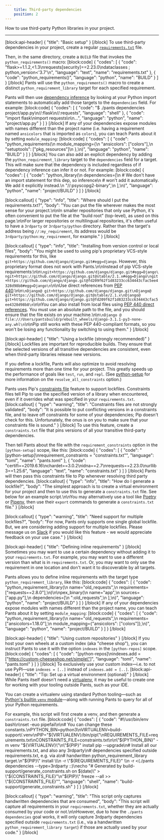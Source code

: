 ```yaml
---
    title: Third-party dependencies
    position: 2
---
```


How to use third-party Python libraries in your project.

---

[block:api-header]
{
  "title": "Basic setup"
}
[/block]
To use third-party dependencies in your project, create a regular  [`requirements.txt`](https://pip.pypa.io/en/stable/user_guide/#requirements-files) file. 

Then,  in the same directory, create a `BUILD` file that invokes the `python_requirements()` macro:
[block:code]
{
  "codes": [
    {
      "code": "flask>=1.1.2,<1.3\nrequests[security]==2.23.0\ndataclasses ; python_version<'3.7'\n",
      "language": "text",
      "name": "requirements.txt"
    },
    {
      "code": "python_requirements()",
      "language": "python",
      "name": "BUILD"
    }
  ]
}
[/block]
Pants will use the `python_requirements()` macro to create a distinct `python_requirement_library` target for each specified requirement.

Pants will then use [dependency inference](doc:targets) by looking at your Python import statements to automatically add those targets to the `dependencies` field. For example:
[block:code]
{
  "codes": [
    {
      "code": "$ ./pants dependencies project/app.py\n//:flask\n//:requests",
      "language": "shell"
    },
    {
      "code": "import flask\nimport requests\n\n...",
      "language": "python",
      "name": "project/app.py"
    }
  ]
}
[/block]
If any of your dependencies expose modules with names different than the project name (i.e. having a requirement named `ansicolors` that is imported as `colors`), you can teach Pants about it by setting `module_mapping`:
[block:code]
{
  "codes": [
    {
      "code": "python_requirements(\n    module_mapping={\n        \"ansicolors\": [\"colors\"],\n        \"setuptools\": [\"pkg_resources\"]\n    },\n)",
      "language": "python",
      "name": "BUILD"
    }
  ]
}
[/block]
You can also add an explicit dependency by adding the `python_requirement_library` target to the `dependencies` field for a target. This will make sure that the dependency is included regardless of if dependency inference can infer it or not. For example:
[block:code]
{
  "codes": [
    {
      "code": "python_library(\n    dependencies=[\n        # We don't have an import statement for this dep, so inference\n        # won't add it automatically. We add it explicitly instead.\n        \"//:psyscopg2-binary\",\n    ],\n)",
      "language": "python",
      "name": "project/BUILD"
    }
  ]
}
[/block]

[block:callout]
{
  "type": "info",
  "title": "Where should I put the requirements.txt?",
  "body": "You can put the file wherever makes the most sense for your project.\n\nIn smaller repositories that only use Python, it's often convenient to put the file at the \"build root\" (top-level), as used on this page.\n\nFor larger repositories or multilingual repositories, it's often useful to have a `3rdparty` or `3rdparty/python` directory. Rather than the target's address being `//:my_requirement`, its address would be `3rdparty/python:my_requirement`, for example."
}
[/block]

[block:callout]
{
  "type": "info",
  "title": "Installing from version control or local files",
  "body": "You might be used to using pip's proprietary VCS-style requirements for this, like `git+https://github.com/django/django.git#egg=django`. However, this proprietary format does not work with Pants.\n\nInstead of pip VCS-style requirements:\n\n```\ngit+https://github.com/django/django.git#egg=Django\ngit+https://github.com/django/django.git@stable/2.1.x#egg=Django\ngit+https://github.com/django/django.git@fd209f62f1d83233cc634443cfac5ee4328d98b8#egg=Django\n```\n\nUse direct references from [PEP 440](https://www.python.org/dev/peps/pep-0440/#direct-references):\n\n```\nDjango@ git+https://github.com/django/django.git\nDjango@ git+https://github.com/django/django.git@stable/2.1.x\nDjango@ git+https://github.com/django/django.git@fd209f62f1d83233cc634443cfac5ee4328d98b8\n```\n\nYou can also install from local files using [PEP 440 direct references](https://www.python.org/dev/peps/pep-0440/#direct-references). You must use an absolute path to the file, and you should ensure that the file exists on your machine.\n\n```\nDjango @ file:///Users/pantsbuild/prebuilt_wheels/django-3.1.1-py3-none-any.whl\n```\n\nPip still works with these PEP 440-compliant formats, so you won't be losing any functionality by switching to using them."
}
[/block]

[block:api-header]
{
  "title": "Using a lockfile (strongly recommended)"
}
[/block]
Lockfiles are important for reproducible builds. They ensure that the selected versions of all transitive dependencies are consistent, even when third-party libraries release new versions.

If you define a lockfile, Pants will also optimize to avoid resolving requirements more than one time for your project. This greatly speeds up the performance of goals like `test`, `run`, and `repl`. (See [python-setup](doc:reference-python-setup) for more information on the `resolve_all_constraints` option.)

Pants uses Pip's [constraints file](https://pip.pypa.io/en/stable/user_guide/#constraints-files) feature to support lockfiles. Constraints files tell Pip to use the specified version of a library when encountered, even if it overrides what was specified in your `requirements.txt`.
[block:callout]
{
  "type": "warning",
  "title": "Constraints files are not strongly validated",
  "body": "It is possible to put conflicting versions in a constraints file, and to leave off constraints for some of your dependencies; Pip doesn't check for this. Unfortunately, the onus is on you to make sure that your constraints file is sound."
}
[/block]
To use this feature, create a `constraints.txt` file that pins versions of all your transitive third-party dependencies.

Then tell Pants about the file with the `requirement_constraints` option in the `[python-setup]` scope, like this:
[block:code]
{
  "codes": [
    {
      "code": "[python-setup]\nrequirement_constraints = \"constraints.txt\"",
      "language": "toml",
      "name": "pants.toml"
    },
    {
      "code": "certifi==2019.6.16\nchardet==3.0.2\nidna==2.7\nrequests==2.23.0\nurllib3==1.25.6",
      "language": "text",
      "name": "constraints.txt"
    }
  ]
}
[/block]
Pants will then pass this constraints file to Pip whenever resolving third party dependencies.
[block:callout]
{
  "type": "info",
  "title": "How do I generate a lockfile?",
  "body": "The simplest approach is to create a virtual environment for your project and then to use this to generate a `constraints.txt` file. See below for an example script.\n\nYou may alternatively use a tool like [Poetry](https://python-poetry.org) or [Pipenv](https://pipenv.pypa.io/en/latest/), then use their `export` commands to generate a `constraints.txt` file."
}
[/block]

[block:callout]
{
  "type": "warning",
  "title": "Need support for multiple lockfiles?",
  "body": "For now, Pants only supports one single global lockfile. But, we are considering adding support for multiple lockfiles. Please message us on [Slack](doc:community) if you would like this feature - we would appreciate feedback on your use case."
}
[/block]

[block:api-header]
{
  "title": "Defining inline requirements"
}
[/block]
Sometimes you may want to use a certain dependency without adding it to your `requirements.txt`. For example, you may want to use a different version than what is in `requirements.txt`. Or, you may want to only use the requirement in one location and don't want it to discoverable by all targets.

Pants allows you to define inline requirements with the target type `python_requirement_library`, like this:
[block:code]
{
  "codes": [
    {
      "code": "python_requirement_library(\n    name=\"old_requests\",\n    requirements=[\"requests==2.8.0\"],\n)\n\npex_binary(\n    name=\"app\",\n    sources=[\"app.py\"],\n    dependencies=[\n        \":old_requests\",\n    ],\n)",
      "language": "python",
      "name": "project/BUILD"
    }
  ]
}
[/block]
If any of your dependencies expose modules with names different than the project name, you can teach Pants about it by setting `module_mapping`:
[block:code]
{
  "codes": [
    {
      "code": "python_requirement_library(\n    name=\"old_requests\",\n    requirements=[\"ansicolors=1.18.0\"],\n    module_mapping={\"ansicolors\": [\"colors\"]},\n)",
      "language": "python",
      "name": "project/BUILD"
    }
  ]
}
[/block]

[block:api-header]
{
  "title": "Using custom repositories"
}
[/block]
If you host your own wheels at a custom index (aka "cheese shop"), you can instruct Pants to use it with the option `indexes` in the `[python-repos]` scope.
[block:code]
{
  "codes": [
    {
      "code": "[python-repos]\nindexes.add = [\"https://custom-cheeseshop.net/simple\"]",
      "language": "toml",
      "name": "pants.toml"
    }
  ]
}
[/block]
To exclusively use your custom index—i.e. to not use PyPI—use `indexes = [..]` instead of `indexes.add = [..]`.
[block:api-header]
{
  "title": "Tip: Set up a virtual environment (optional)"
}
[/block]
While Pants itself doesn't need a [virtualenv](https://docs.python.org/3/library/venv.html), it may be useful to create one for working with your tooling outside Pants, such as your IDE.

You can create a virtualenv using standard Python tooling—such as [Python's builtin `venv` module](https://docs.python.org/3/library/venv.html)—along with running Pants to query for all of your Python requirements.

For example, this script will first create a venv, and then generate a `constraints.txt` file.
[block:code]
{
  "codes": [
    {
      "code": "#!/usr/bin/env bash\n\nset -euo pipefail\n\n# You can change these constants.\nPYTHON_BIN=python3\nVIRTUALENV=build-support/.venv\nPIP=\"${VIRTUALENV}/bin/pip\"\nREQUIREMENTS_FILE=requirements.txt\nCONSTRAINTS_FILE=constraints.txt\n\n\"${PYTHON_BIN}\" -m venv \"${VIRTUALENV}\"\n\"${PIP}\" install pip --upgrade\n# Install all our requirements.txt, and also any 3rdparty\n# dependencies specified outside requirements.txt, e.g. via a\n# handwritten python_requirement_library target.\n\"${PIP}\" install \\\n  -r \"${REQUIREMENTS_FILE}\" \\\n  -r <(./pants dependencies --type=3rdparty ::)\necho \"# Generated by build-support/generate_constraints.sh on $(date)\" > \"${CONSTRAINTS_FILE}\"\n\"${PIP}\" freeze --all >> \"${CONSTRAINTS_FILE}\"",
      "language": "shell",
      "name": "build-support/generate_constraints.sh"
    }
  ]
}
[/block]

[block:callout]
{
  "type": "warning",
  "title": "This script only captures handwritten dependencies that are consumed",
  "body": "This script will capture all requirements in your `requirements.txt`, whether they are actually consumed by your code or not.\n\nHowever, due to how the `./pants dependencies` goal works, it will only capture 3rdparty dependencies specified outside `requirements.txt` (i.e., via a handwritten `python_requirement_library target`) if those are actually used by your code."
}
[/block]